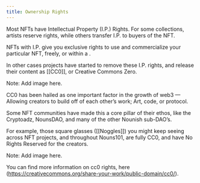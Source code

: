 ```yaml
---
title: Ownership Rights
---
```


Most NFTs have Intellectual Property (I.P.) Rights. For some collections, artists reserve rights, while others transfer I.P. to buyers of the NFT.

NFTs with I.P. give you exclusive rights to use and commercialize your particular NFT, freely, or within a <Nutshell children="limited set of rights" />.

In other cases projects have started to remove these I.P. rights, and release their content as \[\[CC0]], or Creative Commons Zero.

Note: Add image here.

CC0 has been hailed as one important factor in the growth of web3 — Allowing creators to build off of each other’s work; Art, code, or protocol.

Some NFT communities have made this a core pillar of their ethos, like the Cryptoadz, NounsDAO, and many of the other Nounish sub-DAO’s.

For example, those square glasses (\[\[Noggles]]) you might keep seeing across NFT projects, and throughout Nouns101, are fully CC0, and have No Rights Reserved for the creators.

Note: Add image here.

You can find more information on cc0 rights, here (https://creativecommons.org/share-your-work/public-domain/cc0/).
